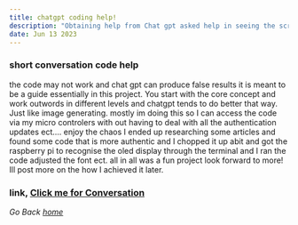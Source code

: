 ```yaml
---
title: chatgpt coding help!
description: "Obtaining help from Chat gpt asked help in seeing the script to run on thonny for my raspberry pi 4"
date: Jun 13 2023
---
```

### short conversation code help

the code may not work and chat gpt can produce false results it is meant to be a guide essentially in this project. You start with the core concept and work outwords in different levels and chatgpt tends to do better that way. Just like image generating.
mostly im doing this so I can access the code via my micro controlers with out having to deal with all the authentication updates ect.... enjoy the chaos I ended up researching some articles and found some code that is more authentic and I chopped it up abit and got the raspberry pi to recognise the oled display through the terminal and I ran the code adjusted the font ect. all in all was a fun project look forward to more! Ill post more on the how I achieved it later.

### link,  [Click me for Conversation](https://chat.openai.com/share/1bcbd8e7-99a8-4923-b9f8-2f2278f0d799)

_Go Back [home](/)_
